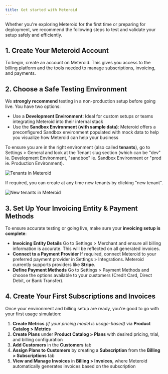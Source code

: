 ---
title: Get started with Meteroid
---

Whether you're exploring Meteroid for the first time or preparing for deployment, we recommend the following steps to test and validate your setup safely and efficiently.

## 1. Create Your Meteroid Account

To begin, create an account on Meteroid. This gives you access to the billing platform and the tools needed to manage subscriptions, invoicing, and payments.

## 2. Choose a Safe Testing Environment

We **strongly recommend** testing in a non-production setup before going live. You have two options:

- Use a **Development Environment**: Ideal for custom setups or teams integrating Meteroid into their internal stack
- Use the **Sandbox Environment (with sample data)**: Meteroid offers a preconfigured Sandbox environment populated with mock data to help you visualize how Meteroid can help your business

To ensure you are in the right environment (also called **tenants**), go to Settings > General and look at the Tenant slug section (which can be "dev" ie. Development Environment, "sandbox" ie. Sandbox Environment or "prod ie. Production Environment).

<img src="/public/meteroid-tenant.png" alt="Tenants in Meteroid" />

If required, you can create at any time new tenants by clicking "new tenant".

<img src="/public/meteroid-new-tenant.png" alt="New tenants in Meteroid" />

## 3. Set Up Your Invoicing Entity & Payment Methods

To ensure accurate testing or going live, make sure your **invoicing setup is complete**:

- **Invoicing Entity Details**
  Go to Settings > Merchant and ensure all billing information is accurate. This will be reflected on all generated invoices.
- **Connect to a Payment Provider**
  If required, connect Meteroid to your preferred payment provider in Settings > Integrations. Meteroid currently supports providers like **Stripe**.
- **Define Payment Methods**
  Go to Settings > Payment Methods and choose the options available to your customers (Credit Card, Direct Debit, or Bank Transfer).

## 4. Create Your First Subscriptions and Invoices

Once your environment and billing setup are ready, you're good to go with your first usage simulation:

1. **Create Metrics** _(if your pricing model is usage-based)_ via **Product Catalog > Metrics**
2. **Create Plans** under **Product Catalog > Plans** with desired pricing, trial, and billing configuration
3. **Add Customers** in the **Customers** tab
4. **Assign Plans to Customers** by creating a **Subscription** from the **Billing > Subscriptions** tab
5. **View and Manage Invoices** in **Billing > Invoices**, where Meteroid automatically generates invoices based on the subscription
